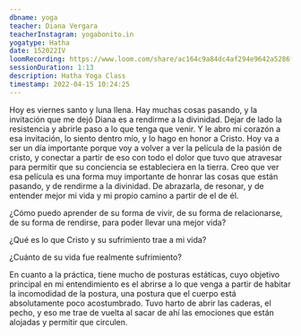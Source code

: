 ```yaml
---
dbname: yoga
teacher: Diana Vergara
teacherInstagram: yogabonito.in
yogatype: Hatha
date: 152022IV
loomRecording: https://www.loom.com/share/ac164c9a84dc4af294e9642a5286fb4f
sessionDuration: 1:13
description: Hatha Yoga Class
timestamp: 2022-04-15 10:24:25
---
```


Hoy es viernes santo y luna llena. Hay muchas cosas pasando, y la invitación que me dejó Diana es a rendirme a la divinidad. Dejar de lado la resistencia y abrirle paso a lo que tenga que venir. Y le abro mi corazón a esa invitación, lo siento dentro mío, y lo hago en honor a Cristo. Hoy va a ser un día importante porque voy a volver a ver la película de la pasión de cristo, y conectar a partir de eso con todo el dolor que tuvo que atravesar para permitir que su conciencia se estableciera en la tierra. Creo que ver esa película es una forma muy importante de honrar las cosas que están pasando, y de rendirme a la divinidad. De abrazarla, de resonar, y de entender mejor mi vida y mi propio camino a partir de el de él.

¿Cómo puedo aprender de su forma de vivir, de su forma de relacionarse, de su forma de rendirse, para poder llevar una mejor vida?

¿Qué es lo que Cristo y su sufrimiento trae a mi vida?

¿Cuánto de su vida fue realmente sufrimiento?

En cuanto a la práctica, tiene mucho de posturas estáticas, cuyo objetivo principal en mi entendimiento es el abrirse a lo que venga a partir de habitar la incomodidad de la postura, una postura que el cuerpo está absolutamente poco acostumbrado. Tuvo harto de abrir las caderas, el pecho, y eso me trae de vuelta al sacar de ahí las emociones que están alojadas y permitir que circulen.
